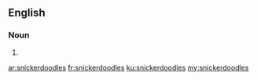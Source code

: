 ==English==

===Noun===
{{head|en|plural}}

# {{plural of|snickerdoodle|lang=en}}

[[ar:snickerdoodles]]
[[fr:snickerdoodles]]
[[ku:snickerdoodles]]
[[my:snickerdoodles]]